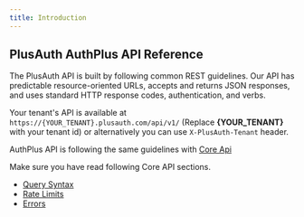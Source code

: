 ```yaml
---
title: Introduction
---
```

<article class="max-w-4xl mx-auto">
  <h1 class="mt-0">PlusAuth AuthPlus API Reference</h1>

  The PlusAuth API is built by following common REST guidelines. Our API has predictable resource-oriented URLs, accepts and returns JSON responses, and uses standard HTTP response codes, authentication, and verbs.

  Your tenant's API is available at `https://{YOUR_TENANT}.plusauth.com/api/v1/` (Replace **\{YOUR_TENANT}** with your tenant id) or alternatively you can use `X-PlusAuth-Tenant` header.

  AuthPlus API is following the same guidelines with [Core Api](/en/api/core)

  Make sure you have read following Core API sections.
  - [Query Syntax](/en/api/core/query-syntax)
  - [Rate Limits](/en/api/core/rate-limits)
  - [Errors](/en/api/core/errors)

</article>
